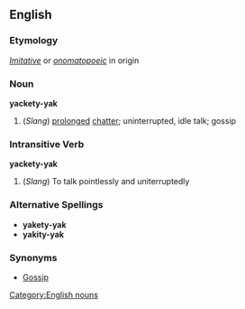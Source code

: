 ==English==
===Etymology===
''[[Imitative]]'' or ''[[onomatopoeic]]'' in origin

===Noun===
'''yackety-yak'''
#(''Slang'') [[prolonged]] [[chatter]]; uninterrupted, idle talk; gossip

===Intransitive Verb===
'''yackety-yak'''
# (''Slang'') To talk pointlessly and uniterruptedly

===Alternative Spellings===
*'''yakety-yak'''
*'''yakity-yak'''

===Synonyms===
*[[Gossip]]



[[Category:English nouns]]